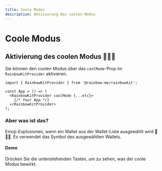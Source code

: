 ```yaml
---
title: Coole Modus
description: Aktivierung des coolen Modus
---
```


# Coole Modus

## Aktivierung des coolen Modus 🌈🌈🌈

Sie können den coolen Modus über das `coolMode`-Prop im `RainbowKitProvider` aktivieren.

```tsx
import { RainbowKitProvider } from '@rainbow-me/rainbowkit';

const App = () => (
  <RainbowKitProvider coolMode {...etc}>
    {/* Your App */}
  </RainbowKitProvider>
);
```

### Aber was ist das?

Emoji-Explosionen, wenn ein Wallet aus der Wallet-Liste ausgewählt wird 🌈🌈🌈. Es verwendet das Symbol des ausgewählten Wallets.

#### Demo

Drücken Sie die untenstehenden Tasten, um zu sehen, was der coole Modus bewirkt.

<CoolMode />
